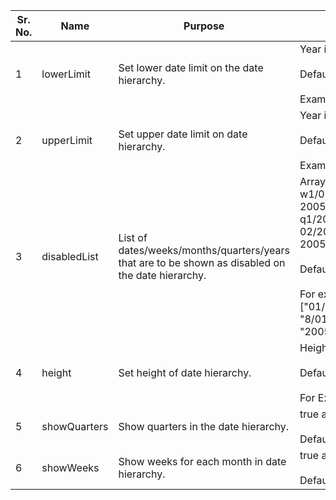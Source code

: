 |Sr. No.   |  Name | Purpose   | Possible Values  |Mandatory|
|---|---|---|---|---|
| 1  | lowerLimit  | Set lower date limit on the date hierarchy. | Year in YYYY format.<br/><br/>Default: Current Year<br/><br/>Example: 2005, 2010  |No|
| 2  | upperLimit  |Set upper date limit on date hierarchy. | Year in YYYY format.<br/><br/>Default: Current Year + 1<br/><br/>Example:2015, 2019|No|
| 3  | disabledList  |List of dates/weeks/months/quarters/years that are to be shown as disabled on the date hierarchy. |Array of values to be disabled<br/>w1/05/2005 - will disable 1st week of May 2005.<br/>q1/2025 - will disable 2025 quarter 1.<br/>02/2019 - will disable Feb 2019.<br/>2005 - will disable year 2005.<br/> <br/>Default: []<br/><br/>For example: ["01/01/2000","02/04/2000","w1/05/2000", "8/01/2000", "q1/2025", "02/2019", "2005"]|No|
| 4  | height  |Set height of date hierarchy. |Heigh in pixels<br/><br/>Default:200px<br/><br/>For Example: 500px|No|
| 5  | showQuarters  |Show quarters in the date hierarchy. |true and false <br/><br/>Default:true |No|
| 6  | showWeeks  |Show weeks for each month in date hierarchy. |true and false <br/><br/>Default:false|No|


